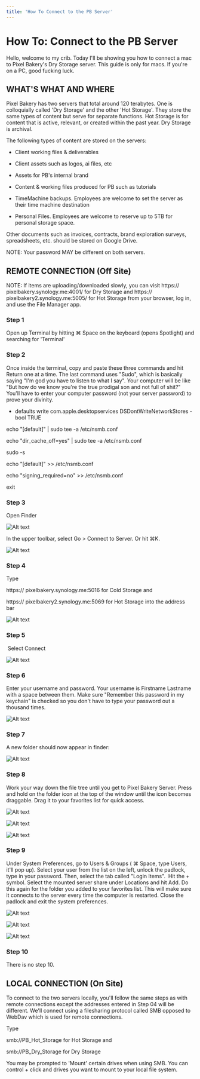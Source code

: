 ```yaml
---
title: 'How To Connect to the PB Server'
---
```


# How To: Connect to the PB Server

Hello, welcome to my crib. Today I'll be showing you how to connect a mac to Pixel Bakery's Dry Storage server. This guide is only for macs. If you're on a PC, good fucking luck.

WHAT'S WHAT AND WHERE
---------------------

Pixel Bakery has two servers that total around 120 terabytes. One is colloquially called 'Dry Storage' and the other 'Hot Storage'. They store the same types of content but serve for separate functions. Hot Storage is for content that is active, relevant, or created within the past year. Dry Storage is archival.

The following types of content are stored on the servers:

- Client working files & deliverables

- Client assets such as logos, ai files, etc

- Assets for PB's internal brand

- Content & working files produced for PB such as tutorials

- TimeMachine backups. Employees are welcome to set the server as their time machine destination 

- Personal Files. Employees are welcome to reserve up to 5TB for personal storage space.

Other documents such as invoices, contracts, brand exploration surveys, spreadsheets, etc. should be stored on Google Drive.

NOTE: Your password MAY be different on both servers.

REMOTE CONNECTION (Off Site)
----------------------------

NOTE: If items are uploading/downloaded slowly, you can visit https:// pixelbakery.synology.me:4001/ for Dry Storage and https:// pixelbakery2.synology.me:5005/ for Hot Storage from your browser, log in, and use the File Manager app.

### Step 1

Open up Terminal by hitting ⌘ Space on the keyboard (opens Spotlight) and searching for 'Terminal'

### Step 2

Once inside the terminal, copy and paste these three commands and hit Return one at a time. The last command uses "Sudo", which is basically saying "I'm god you have to listen to what I say". Your computer will be like "But how do we know you're the true prodigal son and not full of shit?" You'll have to enter your computer password (not your server password) to prove your divinity.

- defaults write com.apple.desktopservices DSDontWriteNetworkStores -bool TRUE

echo "[default]" | sudo tee -a /etc/nsmb.conf

echo "dir_cache_off=yes" | sudo tee -a /etc/nsmb.conf

sudo -s

echo "[default]" >> /etc/nsmb.conf

echo "signing_required=no" >> /etc/nsmb.conf

exit

### Step 3 

Open Finder

![Alt text](/img/connect-pb-server-step-1.png 'title')

In the upper toolbar, select Go > Connect to Server. Or hit ⌘K.

![Alt text](/img/connect-pb-server-step-2.png 'title')

### Step 4

Type

https:// pixelbakery.synology.me:5016 for Cold Storage and 

https:// pixelbakery2.synology.me:5069 for Hot Storage into the address bar

![Alt text](/img/connect-pb-server-step-3.png 'title')

### Step 5

 Select Connect

![Alt text](/img/connect-pb-server-step-4.png 'title')

### Step 6

Enter your username and password. Your username is Firstname Lastname with a space between them. Make sure "Remember this password in my keychain" is checked so you don't have to type your password out a thousand times.

![Alt text](/img/connect-pb-server-step-5.png 'title')

### Step 7

A new folder should now appear in finder:

![Alt text](/img/connect-pb-server-step-6.png 'title')

### Step 8

Work your way down the file tree until you get to Pixel Bakery Server. Press and hold on the folder icon at the top of the window until the icon becomes draggable. Drag it to your favorites list for quick access.

![Alt text](/img/connect-pb-server-step-7.png 'title')

![Alt text](/img/connect-pb-server-step-8.png 'title')

![Alt text](/img/connect-pb-server-step-9.png 'title')

### Step 9

Under System Preferences, go to Users & Groups ( ⌘ Space, type Users, it'll pop up). Select your user from the list on the left, unlock the padlock, type in your password. Then, select the tab called "Login Items".  Hit the + symbol. Select the mounted server share under Locations and hit Add. Do this again for the folder you added to your favorites list. This will make sure it connects to the server every time the computer is restarted. Close the padlock and exit the system preferences.

![Alt text](/img/connect-pb-server-step-10.png 'title')

![Alt text](/img/connect-pb-server-step-11.png 'title')

![Alt text](/img/connect-pb-server-step-12.png 'title')

### Step 10

There is no step 10.

LOCAL CONNECTION (On Site)
--------------------------

To connect to the two servers locally, you'll follow the same steps as with remote connections except the addresses entered in Step 04 will be different. We'll connect using a filesharing protocol called SMB opposed to WebDav which is used for remote connections.

Type

smb://PB_Hot_Storage for Hot Storage and

smb://PB_Dry_Storage for Dry Storage

You may be prompted to 'Mount' certain drives when using SMB. You can control + click and drives you want to mount to your local file system.
